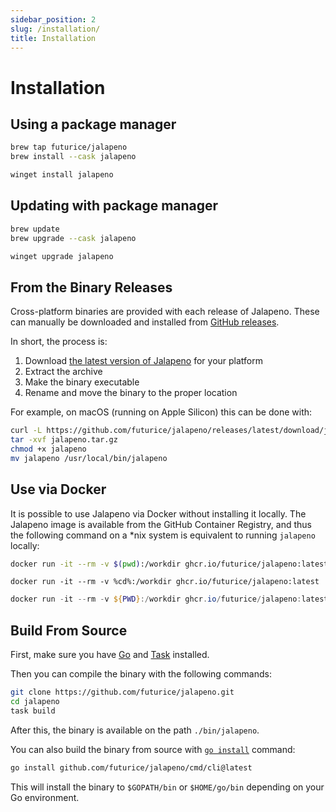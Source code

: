 ```yaml
---
sidebar_position: 2
slug: /installation/
title: Installation
---
```


# Installation

## Using a package manager

```bash tab={"label":"Homebrew"}
brew tap futurice/jalapeno
brew install --cask jalapeno
```

```powershell tab={"label":"Winget"}
winget install jalapeno
```

## Updating with package manager

```bash tab={"label":"Homebrew"}
brew update
brew upgrade --cask jalapeno
```

```powershell tab={"label":"Winget"}
winget upgrade jalapeno
```

## From the Binary Releases

Cross-platform binaries are provided with each release of Jalapeno. These can manually be
downloaded and installed from [GitHub releases](https://github.com/futurice/jalapeno/releases/).

In short, the process is:

1. Download [the latest version of Jalapeno](https://github.com/futurice/jalapeno/releases/latest)
   for your platform
2. Extract the archive
3. Make the binary executable
4. Rename and move the binary to the proper location

For example, on macOS (running on Apple Silicon) this can be done with:

```bash
curl -L https://github.com/futurice/jalapeno/releases/latest/download/jalapeno-darwin-arm64.tar.gz -o jalapeno.tar.gz
tar -xvf jalapeno.tar.gz
chmod +x jalapeno
mv jalapeno /usr/local/bin/jalapeno
```

## Use via Docker

It is possible to use Jalapeno via Docker without installing it locally. The Jalapeno image is available
from the GitHub Container Registry, and thus the following command on a \*nix system is equivalent
to running `jalapeno` locally:

```bash tab={"label":"macOS and Linux"}
docker run -it --rm -v $(pwd):/workdir ghcr.io/futurice/jalapeno:latest
```

```batch tab={"label":"Windows Command Line"}
docker run -it --rm -v %cd%:/workdir ghcr.io/futurice/jalapeno:latest
```

```powershell tab={"label":"PowerShell"}
docker run -it --rm -v ${PWD}:/workdir ghcr.io/futurice/jalapeno:latest
```

## Build From Source

First, make sure you have [Go](https://go.dev/doc/install) and
[Task](https://taskfile.dev/installation) installed.

Then you can compile the binary with the following commands:

```bash
git clone https://github.com/futurice/jalapeno.git
cd jalapeno
task build
```

After this, the binary is available on the path `./bin/jalapeno`.

You can also build the binary from source with [`go install`](https://go.dev/ref/mod#go-install) command:

```bash
go install github.com/futurice/jalapeno/cmd/cli@latest
```

This will install the binary to `$GOPATH/bin` or `$HOME/go/bin` depending on your Go environment.
